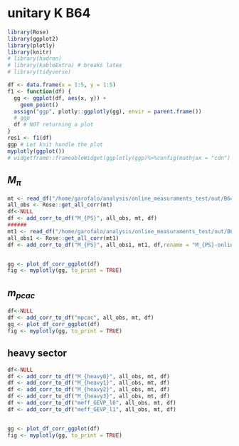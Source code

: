 # unitary K B64

```r
library(Rose)
library(ggplot2)
library(plotly)
library(knitr)
# library(hadron)
# library(kableExtra) # breaks latex
# library(tidyverse)

df <- data.frame(x = 1:5, y = 1:5)
f1 <- function(df) {
  gg <- ggplot(df, aes(x, y)) +
    geom_point()
  assign("ggp", plotly::ggplotly(gg), envir = parent.frame())
  # ggp
  df # NOT returning a plot
}
res1 <- f1(df)
ggp # Let knit handle the plot
myplotly(ggplot())
# widgetframe::frameableWidget(ggplotly(ggp)%>%config(mathjax = "cdn") )
```



## $M_\pi$ 

```r
mt <- read_df("/home/garofalo/analysis/online_measuraments_test/out/B64.dat_output")
all_obs <- Rose::get_all_corr(mt)
df<-NULL
df <- add_corr_to_df("M_{PS}", all_obs, mt, df)
######
mt1 <- read_df("/home/garofalo/analysis/online_measuraments_test/out/B64_light.dat_output")
all_obs1 <- Rose::get_all_corr(mt1)
df <- add_corr_to_df("M_{PS}", all_obs1, mt1, df,rename = "M_{PS}-online")


gg <- plot_df_corr_ggplot(df)
fig <- myplotly(gg, to_print = TRUE)
```


## $m_{pcac}$ 

```r
df<-NULL
df <- add_corr_to_df("mpcac", all_obs, mt, df)
gg <- plot_df_corr_ggplot(df)
fig <- myplotly(gg, to_print = TRUE)
```


## heavy sector 

```r
df<-NULL
df <- add_corr_to_df("M_{heavy0}", all_obs, mt, df)
df <- add_corr_to_df("M_{heavy1}", all_obs, mt, df)
df <- add_corr_to_df("M_{heavy2}", all_obs, mt, df)
df <- add_corr_to_df("M_{heavy3}", all_obs, mt, df)
df <- add_corr_to_df("meff_GEVP_l0", all_obs, mt, df)
df <- add_corr_to_df("meff_GEVP_l1", all_obs, mt, df)


gg <- plot_df_corr_ggplot(df)
fig <- myplotly(gg, to_print = TRUE)
```
